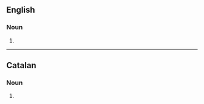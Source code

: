 ==English==

===Noun===
{{head|en|noun plural form}}

# {{plural of|salmon|lang=en}}

----

==Catalan==

===Noun===
{{head|ca|noun form}}

# {{plural of|salmó|lang=ca}}